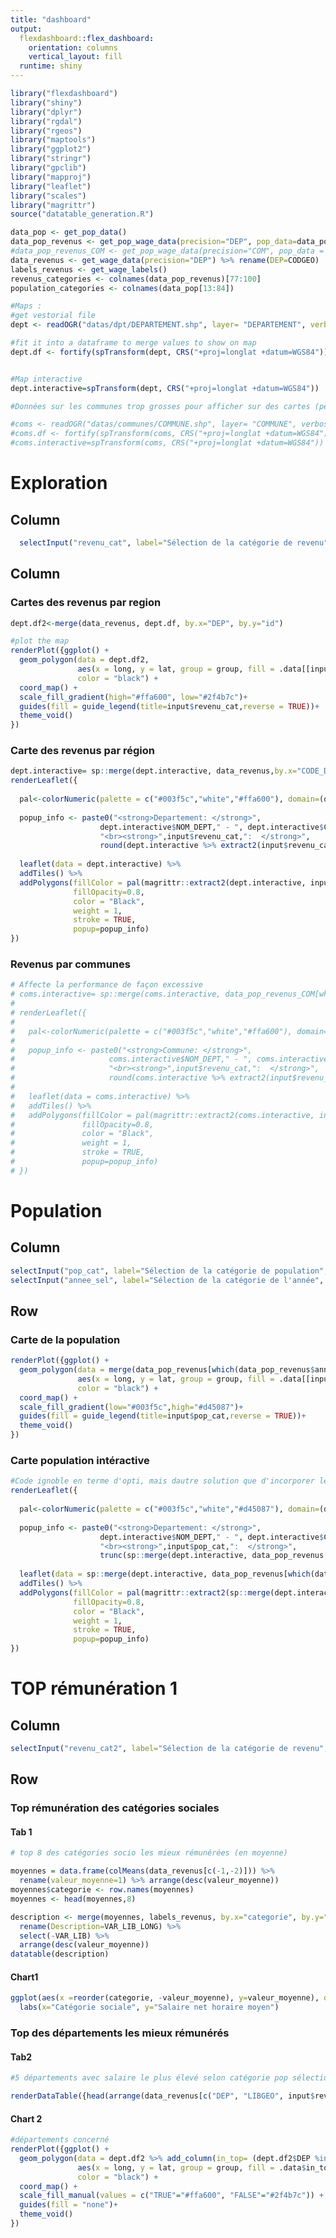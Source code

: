 ```yaml
---
title: "dashboard"
output:
  flexdashboard::flex_dashboard:
    orientation: columns
    vertical_layout: fill
  runtime: shiny
---
```


```r
library("flexdashboard")
library("shiny")
library("dplyr")
library("rgdal")
library("rgeos")
library("maptools")
library("ggplot2")
library("stringr")
library("gpclib")
library("mapproj")
library("leaflet")
library("scales")
library("magrittr")
source("datatable_generation.R")
```

```r
data_pop <- get_pop_data()
data_pop_revenus <- get_pop_wage_data(precision="DEP", pop_data=data_pop)
#data_pop_revenus_COM <- get_pop_wage_data(precision="COM", pop_data = data_pop)
data_revenus <- get_wage_data(precision="DEP") %>% rename(DEP=CODGEO)
labels_revenus <- get_wage_labels()
revenus_categories <- colnames(data_pop_revenus)[77:100]
population_categories <- colnames(data_pop[13:84])

#Maps :
#get vestorial file
dept <- readOGR("datas/dpt/DEPARTEMENT.shp", layer= "DEPARTEMENT", verbose=FALSE)

#fit it into a dataframe to merge values to show on map
dept.df <- fortify(spTransform(dept, CRS("+proj=longlat +datum=WGS84")),region="CODE_DEPT")


#Map interactive
dept.interactive=spTransform(dept, CRS("+proj=longlat +datum=WGS84"))

#Données sur les communes trop grosses pour afficher sur des cartes (performances exécrables)

#coms <- readOGR("datas/communes/COMMUNE.shp", layer= "COMMUNE", verbose=FALSE)
#coms.df <- fortify(spTransform(coms, CRS("+proj=longlat +datum=WGS84")),region="INSEE_COM")
#coms.interactive=spTransform(coms, CRS("+proj=longlat +datum=WGS84"))
```


# Exploration

Column {.sidebar}
-----------------------------------------------------------------------

```r
  selectInput("revenu_cat", label="Sélection de la catégorie de revenu", choices=revenus_categories)
```


Column
-----------------------------------------------------------------------

### Cartes des revenus par region

```r

dept.df2<-merge(data_revenus, dept.df, by.x="DEP", by.y="id")

#plot the map
renderPlot({ggplot() +
  geom_polygon(data = dept.df2, 
               aes(x = long, y = lat, group = group, fill = .data[[input$revenu_cat]]),
               color = "black") + 
  coord_map() +
  scale_fill_gradient(high="#ffa600", low="#2f4b7c")+
  guides(fill = guide_legend(title=input$revenu_cat,reverse = TRUE))+
  theme_void()
})
```

### Carte des revenus par région

```r
dept.interactive= sp::merge(dept.interactive, data_revenus,by.x="CODE_DEPT",by.y="DEP")
renderLeaflet({
  
  pal<-colorNumeric(palette = c("#003f5c","white","#ffa600"), domain=(dept.interactive %>% extract2(input$revenu_cat)))
  
  popup_info <- paste0("<strong>Departement: </strong>", 
                    dept.interactive$NOM_DEPT," - ", dept.interactive$CODE_DEPT,
                    "<br><strong>",input$revenu_cat,":  </strong>",
                    round(dept.interactive %>% extract2(input$revenu_cat), digits=2))
  
  leaflet(data = dept.interactive) %>%
  addTiles() %>%
  addPolygons(fillColor = pal(magrittr::extract2(dept.interactive, input$revenu_cat)) ,
              fillOpacity=0.8,
              color = "Black", 
              weight = 1,
              stroke = TRUE,
              popup=popup_info)
})
```

### Revenus par communes

```r
# Affecte la performance de façon excessive 
# coms.interactive= sp::merge(coms.interactive, data_pop_revenus_COM[which(data_pop_revenus_COM$annee==2015),],by.x="INSEE_COM",by.y="COM")
# 
# renderLeaflet({
# 
#   pal<-colorNumeric(palette = c("#003f5c","white","#ffa600"), domain=(coms.interactive %>% extract2(input$revenu_cat)))
# 
#   popup_info <- paste0("<strong>Commune: </strong>",
#                     coms.interactive$NOM_DEPT," - ", coms.interactive$CODE_COM,
#                     "<br><strong>",input$revenu_cat,":  </strong>",
#                     round(coms.interactive %>% extract2(input$revenu_cat), digits=2))
# 
#   leaflet(data = coms.interactive) %>%
#   addTiles() %>%
#   addPolygons(fillColor = pal(magrittr::extract2(coms.interactive, input$revenu_cat)) ,
#               fillOpacity=0.8,
#               color = "Black",
#               weight = 1,
#               stroke = TRUE,
#               popup=popup_info)
# })
```


# Population

Column {.sidebar}
-----------------------------------------------------------------------

```r
selectInput("pop_cat", label="Sélection de la catégorie de population", choices=population_categories)
selectInput("annee_sel", label="Sélection de la catégorie de l'année", choices=c("2015","2016","2017"))
```


Row
-----------------------------------------------------------------------

### Carte de la population

```r
renderPlot({ggplot() +
  geom_polygon(data = merge(data_pop_revenus[which(data_pop_revenus$annee==input$annee_sel),], dept.df, by.x="DEP", by.y="id"), 
               aes(x = long, y = lat, group = group, fill = .data[[input$pop_cat]]),
               color = "black") + 
  coord_map() +
  scale_fill_gradient(low="#003f5c",high="#d45087")+
  guides(fill = guide_legend(title=input$pop_cat,reverse = TRUE))+
  theme_void()
})
```

### Carte population intéractive

```r
#Code ignoble en terme d'opti, mais dautre solution que d'incorporer le merge de dept.interactive dans les fonction, sinon il n'était pas updaté par shiny
renderLeaflet({
  
  pal<-colorNumeric(palette = c("#003f5c","white","#d45087"), domain=(dept.interactive %>% extract2(input$pop_cat)))
  
  popup_info <- paste0("<strong>Departement: </strong>", 
                    dept.interactive$NOM_DEPT," - ", dept.interactive$CODE_DEPT,
                    "<br><strong>",input$pop_cat,":  </strong>",
                    trunc(sp::merge(dept.interactive, data_pop_revenus[which(data_pop_revenus$annee==input$annee_sel),],by.x="CODE_DEPT",by.y="DEP") %>% extract2(input$pop_cat)))
  
  leaflet(data = sp::merge(dept.interactive, data_pop_revenus[which(data_pop_revenus$annee==input$annee_sel),],by.x="CODE_DEPT",by.y="DEP")) %>%
  addTiles() %>%
  addPolygons(fillColor = pal(magrittr::extract2(sp::merge(dept.interactive, data_pop_revenus[which(data_pop_revenus$annee==input$annee_sel),],by.x="CODE_DEPT",by.y="DEP"), input$pop_cat)) ,
              fillOpacity=0.8,
              color = "Black", 
              weight = 1,
              stroke = TRUE,
              popup=popup_info)
})
```

# TOP rémunération 1

Column {.sidebar}
------

```r
selectInput("revenu_cat2", label="Sélection de la catégorie de revenu", choices=revenus_categories)
```

Row {.tabset}
------

### Top rémunération des catégories sociales

#### Tab 1

```r
# top 8 des catégories socio les mieux rémunérées (en moyenne)

moyennes = data.frame(colMeans(data_revenus[c(-1,-2)])) %>%
  rename(valeur_moyenne=1) %>% arrange(desc(valeur_moyenne))
moyennes$categorie <- row.names(moyennes)
moyennes <- head(moyennes,8)

description <- merge(moyennes, labels_revenus, by.x="categorie", by.y="VAR_ID") %>%
  rename(Description=VAR_LIB_LONG) %>%
  select(-VAR_LIB) %>%
  arrange(desc(valeur_moyenne)) 
datatable(description)

```

#### Chart1

```r
ggplot(aes(x =reorder(categorie, -valeur_moyenne), y=valeur_moyenne), data=moyennes) + geom_bar(stat='identity', fill = c("#ffa600","#ff7c43","#f95d6a","#d45087","#a05195","#665191","#2f4b7c","#003f5c")) +
  labs(x="Catégorie sociale", y="Salaire net horaire moyen")
```

### Top des départements les mieux rémunérés

#### Tab2

```r
#5 départements avec salaire le plus élevé selon catégorie pop sélectionnées

renderDataTable({head(arrange(data_revenus[c("DEP", "LIBGEO", input$revenu_cat2 )],desc(.data[[input$revenu_cat2]])), 5)})

```

#### Chart 2

```r
#départements concerné
renderPlot({ggplot() +
  geom_polygon(data = dept.df2 %>% add_column(in_top= (dept.df2$DEP %in% extract2(head(arrange(data_revenus,desc(.data[[input$revenu_cat2]])), 5), "DEP"))), 
               aes(x = long, y = lat, group = group, fill = .data$in_top),
               color = "black") + 
  coord_map() +
  scale_fill_manual(values = c("TRUE"="#ffa600", "FALSE"="#2f4b7c")) +
  guides(fill = "none")+
  theme_void()
})
```


